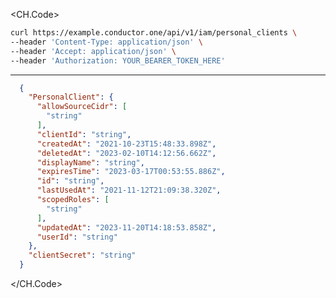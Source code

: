 
<CH.Code>
```bash Example Request
curl https://example.conductor.one/api/v1/iam/personal_clients \
--header 'Content-Type: application/json' \
--header 'Accept: application/json' \
--header 'Authorization: YOUR_BEARER_TOKEN_HERE'
```
---

```json Example Response
  {
    "PersonalClient": {
      "allowSourceCidr": [
        "string"
      ],
      "clientId": "string",
      "createdAt": "2021-10-23T15:48:33.898Z",
      "deletedAt": "2023-02-10T14:12:56.662Z",
      "displayName": "string",
      "expiresTime": "2023-03-17T00:53:55.886Z",
      "id": "string",
      "lastUsedAt": "2021-11-12T21:09:38.320Z",
      "scopedRoles": [
        "string"
      ],
      "updatedAt": "2023-11-20T14:18:53.858Z",
      "userId": "string"
    },
    "clientSecret": "string"
  }
```
</CH.Code>
